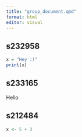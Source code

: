 ```yaml
---
title: "group_document.qmd"
format: html
editor: visual
---
```


## s232958

```r
x = "Hey :)"
print(x)
```


## s233165
Hello

## s212484

```r
x <- 5 + 3
```
